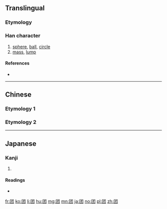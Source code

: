 {{also|團|団}}
==Translingual==
{{Han simplified forms|團|団|团}}

===Etymology===
{{Han simp|團|f=專|t=才}}

===Han character===
{{Han char|rn=31|rad=囗|as=03|sn=6|four=|canj=WDH|ids=⿴囗才}}

# [[sphere]], [[ball]], [[circle]]
# [[mass]], [[lump]]

====References====
* {{Han ref|kx=0217.061|dkj=04701|hdz=10711.080|uh=56E2|ud=22242}}

----

==Chinese==

===Etymology 1===
{{zh-see|團}}

===Etymology 2===
{{zh-see|糰}}

----

==Japanese==

===Kanji===
{{ja-kanji|grade=|rs=囗03}}

# {{defn|lang=ja|sort=囗03}}

====Readings====
* {{ja-readings|on=[[しゅう]] (shū)|kun=}}

[[fr:团]]
[[ko:团]]
[[li:团]]
[[hu:团]]
[[mg:团]]
[[mn:团]]
[[ja:团]]
[[no:团]]
[[pl:团]]
[[zh:团]]